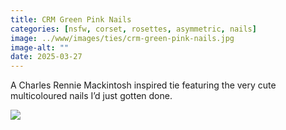 ```yaml
---
title: CRM Green Pink Nails
categories: [nsfw, corset, rosettes, asymmetric, nails]
image: ../www/images/ties/crm-green-pink-nails.jpg
image-alt: ""
date: 2025-03-27
---
```


A Charles Rennie Mackintosh inspired tie featuring the very cute multicoloured nails I'd just gotten done.

![](../www/images/ties/crm-green-pink-nails.jpg)

